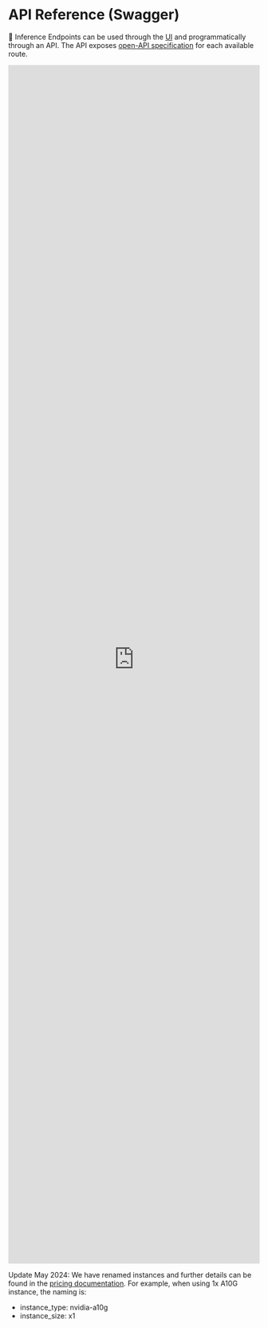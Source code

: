 # API Reference (Swagger)

🤗 Inference Endpoints can be used through the [UI](https://ui.endpoints.huggingface.co/endpoints) and programmatically through an API.
The API exposes [open-API specification](https://api.endpoints.huggingface.cloud/) for each available route. 

<iframe src="https://api.endpoints.huggingface.cloud/"  style='height: 60vh; width: 100%;' frameborder="0" id="iframe" frameBorder="0">Browser not compatible.</iframe>


Update May 2024: We have renamed instances and further details can be found in the [pricing documentation](https://huggingface.co/docs/inference-endpoints/pricing). For example, when using 1x A10G instance, the naming is: 

- instance_type: nvidia-a10g
- instance_size: x1

